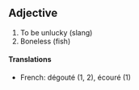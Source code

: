 ==Adjective==
#To be unlucky (slang) 
#Boneless (fish)
====Translations====
*French: dégouté (1, 2), écouré (1)